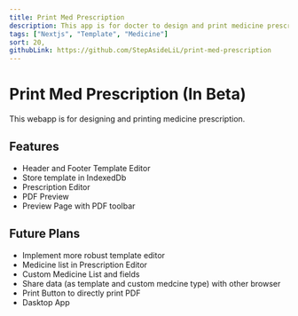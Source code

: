 ```yaml
---
title: Print Med Prescription
description: This app is for docter to design and print medicine prescription.
tags: ["Nextjs", "Template", "Medicine"]
sort: 20,
githubLink: https://github.com/StepAsideLiL/print-med-prescription
---
```


# Print Med Prescription (In Beta)

This webapp is for designing and printing medicine prescription.

## Features

- Header and Footer Template Editor
- Store template in IndexedDb
- Prescription Editor
- PDF Preview
- Preview Page with PDF toolbar

## Future Plans

- Implement more robust template editor
- Medicine list in Prescription Editor
- Custom Medicine List and fields
- Share data (as template and custom medcine type) with other browser
- Print Button to directly print PDF
- Dasktop App
